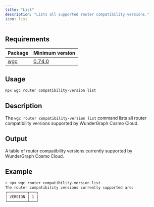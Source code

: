 ```yaml
---
title: "List"
description: "Lists all supported router compatibility versions."
icon: list
---
```


## Requirements

|Package|Minimum version|
|---------|-------------|
|[wgc](/cli/intro)|[0.74.0](https://github.com/wundergraph/cosmo/releases/tag/wgc%400.74.0)|

## Usage

```bash
npx wgc router compatibility-version list
```

## Description

The `wgc router compatibility-version list` command lists all router compatibility versions supported by WunderGraph Cosmo Cloud.

## Output

A table of router compatibility versions currently supported by WunderGraph Cosmo Cloud.

## Example

```bash
> npx wgc router compatibility-version list
The router compatibility versions currently supported are:
┌─────────┬───┐
│ VERSION │ 1 │
└─────────┴───┘
```

